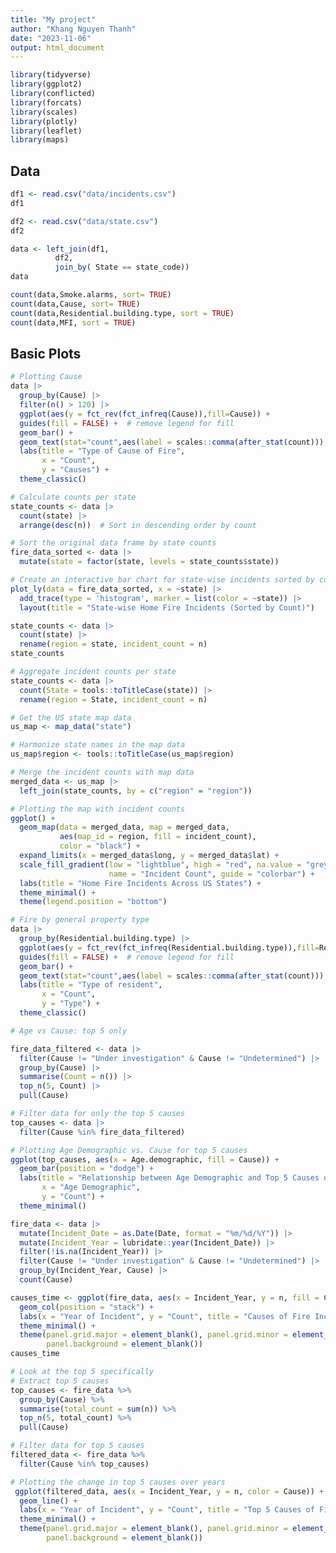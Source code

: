 ```yaml
---
title: "My project"
author: "Khang Nguyen Thanh"
date: "2023-11-06"
output: html_document
---
```

```r
library(tidyverse)
library(ggplot2)
library(conflicted)
library(forcats)
library(scales)
library(plotly)
library(leaflet)
library(maps)
```


## Data 

```r
df1 <- read.csv("data/incidents.csv")
df1 
```

```r
df2 <- read.csv("data/state.csv")
df2
```

```r
data <- left_join(df1,
          df2, 
          join_by( State == state_code)) 
data

```
```r
count(data,Smoke.alarms, sort= TRUE)
count(data,Cause, sort= TRUE)
count(data,Residential.building.type, sort = TRUE)
count(data,MFI, sort = TRUE)
```


## Basic Plots

```r
# Plotting Cause
data |> 
  group_by(Cause) |>
  filter(n() > 120) |> 
  ggplot(aes(y = fct_rev(fct_infreq(Cause)),fill=Cause)) +
  guides(fill = FALSE) +  # remove legend for fill 
  geom_bar() +
  geom_text(stat="count",aes(label = scales::comma(after_stat(count))), vjust = -0.5,size = 3) +
  labs(title = "Type of Cause of Fire",
       x = "Count",
       y = "Causes") +
  theme_classic() 
```





```r
# Calculate counts per state
state_counts <- data |>
  count(state) |>
  arrange(desc(n))  # Sort in descending order by count

# Sort the original data frame by state counts
fire_data_sorted <- data |>
  mutate(state = factor(state, levels = state_counts$state))  

# Create an interactive bar chart for state-wise incidents sorted by count
plot_ly(data = fire_data_sorted, x = ~state) |>
  add_trace(type = 'histogram', marker = list(color = ~state)) |>
  layout(title = "State-wise Home Fire Incidents (Sorted by Count)")

```




```r
state_counts <- data |>
  count(state) |>
  rename(region = state, incident_count = n)
state_counts
```


```r
# Aggregate incident counts per state
state_counts <- data |>
  count(State = tools::toTitleCase(state)) |>
  rename(region = State, incident_count = n)

# Get the US state map data
us_map <- map_data("state")

# Harmonize state names in the map data
us_map$region <- tools::toTitleCase(us_map$region)

# Merge the incident counts with map data
merged_data <- us_map |>
  left_join(state_counts, by = c("region" = "region"))
```


```r

# Plotting the map with incident counts
ggplot() +
  geom_map(data = merged_data, map = merged_data,
           aes(map_id = region, fill = incident_count),
           color = "black") +
  expand_limits(x = merged_data$long, y = merged_data$lat) +
  scale_fill_gradient(low = "lightblue", high = "red", na.value = "grey50",
                      name = "Incident Count", guide = "colorbar") +
  labs(title = "Home Fire Incidents Across US States") +
  theme_minimal() +
  theme(legend.position = "bottom")


```


```r
# Fire by general property type 
data |> 
  group_by(Residential.building.type) |>
  ggplot(aes(y = fct_rev(fct_infreq(Residential.building.type)),fill=Residential.building.type)) +
  guides(fill = FALSE) +  # remove legend for fill 
  geom_bar() +
  geom_text(stat="count",aes(label = scales::comma(after_stat(count))), vjust = -0.5,size = 3) +
  labs(title = "Type of resident",
       x = "Count",
       y = "Type") +
  theme_classic() 
```


```r
# Age vs Cause: top 5 only 

fire_data_filtered <- data |>
  filter(Cause != "Under investigation" & Cause != "Undetermined") |>
  group_by(Cause) |>
  summarise(Count = n()) |>
  top_n(5, Count) |>
  pull(Cause)

# Filter data for only the top 5 causes
top_causes <- data |>
  filter(Cause %in% fire_data_filtered)

# Plotting Age Demographic vs. Cause for top 5 causes
ggplot(top_causes, aes(x = Age.demographic, fill = Cause)) +
  geom_bar(position = "dodge") +
  labs(title = "Relationship between Age Demographic and Top 5 Causes of Incidents",
       x = "Age Demographic",
       y = "Count") +
  theme_minimal()
```
```r

fire_data <- data |>
  mutate(Incident_Date = as.Date(Date, format = "%m/%d/%Y")) |>
  mutate(Incident_Year = lubridate::year(Incident_Date)) |>
  filter(!is.na(Incident_Year)) |>
  filter(Cause != "Under investigation" & Cause != "Undetermined") |>
  group_by(Incident_Year, Cause) |>
  count(Cause)

causes_time <- ggplot(fire_data, aes(x = Incident_Year, y = n, fill = Cause)) +
  geom_col(position = "stack") +
  labs(x = "Year of Incident", y = "Count", title = "Causes of Fire Incidents Since 2012") +
  theme_minimal() +
  theme(panel.grid.major = element_blank(), panel.grid.minor = element_blank(),
        panel.background = element_blank())
causes_time
```
```r
# Look at the top 5 specifically 
# Extract top 5 causes
top_causes <- fire_data %>%
  group_by(Cause) %>%
  summarise(total_count = sum(n)) %>%
  top_n(5, total_count) %>%
  pull(Cause)

# Filter data for top 5 causes
filtered_data <- fire_data %>%
  filter(Cause %in% top_causes)

# Plotting the change in top 5 causes over years
 ggplot(filtered_data, aes(x = Incident_Year, y = n, color = Cause)) +
  geom_line() +
  labs(x = "Year of Incident", y = "Count", title = "Top 5 Causes of Fire Incidents Over the Years") +
  theme_minimal() +
  theme(panel.grid.major = element_blank(), panel.grid.minor = element_blank(),
        panel.background = element_blank())
```


